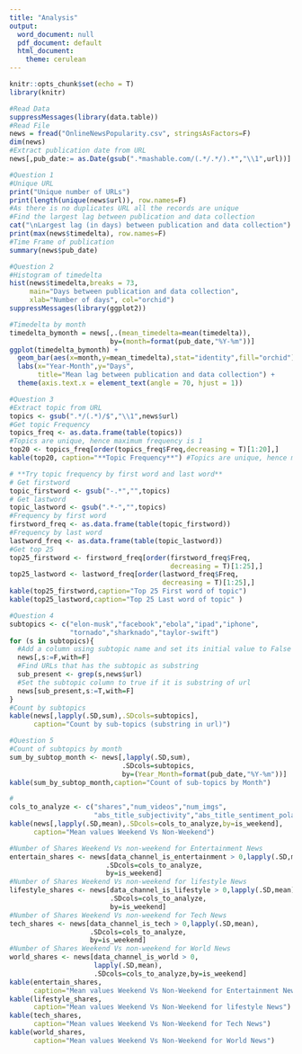```yaml
---
title: "Analysis"
output:
  word_document: null
  pdf_document: default
  html_document:
    theme: cerulean
---
```


```r
knitr::opts_chunk$set(echo = T)
library(knitr)
```

```r
#Read Data
suppressMessages(library(data.table))
#Read File
news = fread("OnlineNewsPopularity.csv", stringsAsFactors=F)
dim(news)
#Extract publication date from URL
news[,pub_date:= as.Date(gsub(".*mashable.com/(.*/.*/).*","\\1",url))]
```



```r
#Question 1
#Unique URL
print("Unique number of URLs")
print(length(unique(news$url)), row.names=F)
#As there is no duplicates URL all the records are unique 
#Find the largest lag between publication and data collection 
cat("\nLargest lag (in days) between publication and data collection")
print(max(news$timedelta), row.names=F)
#Time Frame of publication
summary(news$pub_date)
```

```r
#Question 2
#Histogram of timedelta
hist(news$timedelta,breaks = 73,
     main="Days between publication and data collection",
     xlab="Number of days", col="orchid")
suppressMessages(library(ggplot2))

#Timedelta by month
timedelta_bymonth = news[,.(mean_timedelta=mean(timedelta)),
                         by=(month=format(pub_date,"%Y-%m"))]
ggplot(timedelta_bymonth) + 
  geom_bar(aes(x=month,y=mean_timedelta),stat="identity",fill="orchid") +
  labs(x="Year-Month",y="Days",
       title="Mean lag between publication and data collection") +
  theme(axis.text.x = element_text(angle = 70, hjust = 1))

```

```r
#Question 3
#Extract topic from URL
topics <- gsub(".*/(.*)/$","\\1",news$url)
#Get topic Frequency
topics_freq <- as.data.frame(table(topics))
#Topics are unique, hence maximum frequency is 1
top20 <- topics_freq[order(topics_freq$Freq,decreasing = T)[1:20],]
kable(top20, caption="**Topic Frequency**") #Topics are unique, hence maximum frequency is 1

# **Try topic frequency by first word and last word**
# Get firstword
topic_firstword <- gsub("-.*","",topics)
# Get lastword
topic_lastword <- gsub(".*-","",topics)
#Frequency by first word
firstword_freq <- as.data.frame(table(topic_firstword))
#Frequency by last word
lastword_freq <- as.data.frame(table(topic_lastword))
#Get top 25 
top25_firstword <- firstword_freq[order(firstword_freq$Freq,
                                        decreasing = T)[1:25],]
top25_lastword <- lastword_freq[order(lastword_freq$Freq,
                                      decreasing = T)[1:25],]
kable(top25_firstword,caption="Top 25 First word of topic")
kable(top25_lastword,caption="Top 25 Last word of topic" )

```

```r
#Question 4
subtopics <- c("elon-musk","facebook","ebola","ipad","iphone",
               "tornado","sharknado","taylor-swift")
for (s in subtopics){
  #Add a column using subtopic name and set its initial value to False
  news[,s:=F,with=F]
  #Find URLs that has the subtopic as substring
  sub_present <- grep(s,news$url)
  #Set the subtopic column to true if it is substring of url
  news[sub_present,s:=T,with=F]
}
#Count by subtopics
kable(news[,lapply(.SD,sum),.SDcols=subtopics],
      caption="Count by sub-topics (substring in url)")
```


```r
#Question 5
#Count of subtopics by month
sum_by_subtop_month <- news[,lapply(.SD,sum),
                            .SDcols=subtopics,
                            by=(Year_Month=format(pub_date,"%Y-%m"))]
kable(sum_by_subtop_month,caption="Count of sub-topics by Month")
```

```r
#
cols_to_analyze <- c("shares","num_videos","num_imgs",
                     "abs_title_subjectivity","abs_title_sentiment_polarity")
kable(news[,lapply(.SD,mean),.SDcols=cols_to_analyze,by=is_weekend],
      caption="Mean values Weekend Vs Non-Weekend")
```

```r
#Number of Shares Weekend Vs non-weekend for Entertainment News
entertain_shares <- news[data_channel_is_entertainment > 0,lapply(.SD,mean),
                        .SDcols=cols_to_analyze,
                        by=is_weekend]
#Number of Shares Weekend Vs non-weekend for lifestyle News
lifestyle_shares <- news[data_channel_is_lifestyle > 0,lapply(.SD,mean),
                         .SDcols=cols_to_analyze,
                         by=is_weekend]
#Number of Shares Weekend Vs non-weekend for Tech News
tech_shares <- news[data_channel_is_tech > 0,lapply(.SD,mean),
                    .SDcols=cols_to_analyze,
                    by=is_weekend]
#Number of Shares Weekend Vs non-weekend for World News
world_shares <- news[data_channel_is_world > 0,
                     lapply(.SD,mean),
                     .SDcols=cols_to_analyze,by=is_weekend]
kable(entertain_shares, 
      caption="Mean values Weekend Vs Non-Weekend for Entertainment News")
kable(lifestyle_shares,
      caption="Mean values Weekend Vs Non-Weekend for lifestyle News")
kable(tech_shares, 
      caption="Mean values Weekend Vs Non-Weekend for Tech News")
kable(world_shares, 
      caption="Mean values Weekend Vs Non-Weekend for World News")
```